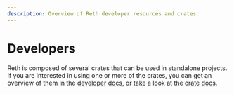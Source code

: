 ```yaml
---
description: Overview of Reth developer resources and crates.
---
```


# Developers

Reth is composed of several crates that can be used in standalone projects. If you are interested in using one or more of the crates, you can get an overview of them in the [developer docs](https://github.com/paradigmxyz/reth/tree/main/docs), or take a look at the [crate docs](https://paradigmxyz.github.io/reth/docs).
